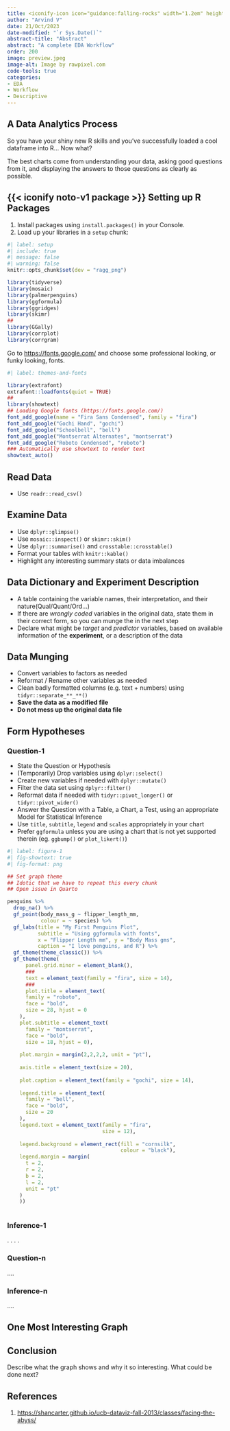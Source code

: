 ```yaml
---
title: <iconify-icon icon="guidance:falling-rocks" width="1.2em" height="1.2em"></iconify-icon><iconify-icon icon="game-icons:falling" width="1.2em" height="1.2em"></iconify-icon> Facing the Abyss - WorkFLow
author: "Arvind V"
date: 21/Oct/2023
date-modified: "`r Sys.Date()`"
abstract-title: "Abstract"
abstract: "A complete EDA Workflow"
order: 200
image: preview.jpeg
image-alt: Image by rawpixel.com
code-tools: true
categories:
- EDA
- Workflow
- Descriptive
---
```


## A Data Analytics Process

So you have your shiny new R skills and you’ve successfully loaded a cool dataframe into R… Now what?

The best charts come from understanding your data, asking good questions from it, and displaying the answers to those questions as clearly as possible.

## {{< iconify noto-v1 package >}} Setting up R Packages

1.  Install packages using `install.packages()` in your Console.
2.  Load up your libraries in a `setup` chunk:

```r
#| label: setup
#| include: true
#| message: false
#| warning: false
knitr::opts_chunk$set(dev = "ragg_png")

library(tidyverse)
library(mosaic)
library(palmerpenguins)
library(ggformula)
library(ggridges)
library(skimr)
##
library(GGally)
library(corrplot)
library(corrgram)

```

Go to <https://fonts.google.com/> and choose some professional looking, or funky looking, fonts.

```r
#| label: themes-and-fonts

library(extrafont)
extrafont::loadfonts(quiet = TRUE)
##
library(showtext)
## Loading Google fonts (https://fonts.google.com/)
font_add_google(name = "Fira Sans Condensed", family = "fira")
font_add_google("Gochi Hand", "gochi")
font_add_google("Schoolbell", "bell")
font_add_google("Montserrat Alternates", "montserrat")
font_add_google("Roboto Condensed", "roboto")
### Automatically use showtext to render text
showtext_auto()

```

## Read Data

-   Use `readr::read_csv()`

## Examine Data

-   Use `dplyr::glimpse()`
-   Use `mosaic::inspect()` or `skimr::skim()`
-   Use `dplyr::summarise()` and `crosstable::crosstable()`
-   Format your tables with `knitr::kable()`
-   Highlight any interesting summary stats or data imbalances

## Data Dictionary and Experiment Description

-   A table containing the variable names, their interpretation, and their nature(Qual/Quant/Ord...)
-   If there are *wrongly coded* variables in the original data, state them in their correct form, so you can munge the in the next step
-   Declare what might be *target* and *predictor* variables, based on available information of the **experiment**, or a description of the data

## Data Munging

-   Convert variables to factors as needed
-   Reformat / Rename other variables as needed
-   Clean badly formatted columns (e.g. text + numbers) using `tidyr::separate_**_**()`
-   **Save the data as a modified file**
-   **Do not mess up the original data file**

## Form Hypotheses

### Question-1

-   State the Question or Hypothesis
-   (Temporarily) Drop variables using `dplyr::select()`
-   Create new variables if needed with `dplyr::mutate()`
-   Filter the data set using `dplyr::filter()`
-   Reformat data if needed with `tidyr::pivot_longer()` or `tidyr::pivot_wider()`
-   Answer the Question with a Table, a Chart, a Test, using an appropriate Model for Statistical Inference
-   Use `title`, `subtitle`, `legend` and `scales` appropriately in your chart
-   Prefer `ggformula` unless you are using a chart that is not yet supported therein (eg. `ggbump()` or `plot_likert()`)

```r
#| label: figure-1
#| fig-showtext: true
#| fig-format: png

## Set graph theme
## Idotic that we have to repeat this every chunk
## Open issue in Quarto

penguins %>% 
  drop_na() %>% 
  gf_point(body_mass_g ~ flipper_length_mm, 
           colour = ~ species) %>% 
  gf_labs(title = "My First Penguins Plot",
          subtitle = "Using ggformula with fonts",
          x = "Flipper Length mm", y = "Body Mass gms",
          caption = "I love penguins, and R") %>% 
  gf_theme(theme_classic()) %>% 
  gf_theme(theme(
      panel.grid.minor = element_blank(),
      ###
      text = element_text(family = "fira", size = 14),
      ###
      plot.title = element_text(
      family = "roboto",
      face = "bold",
      size = 28, hjust = 0
    ),
    plot.subtitle = element_text(
      family = "montserrat",
      face = "bold",
      size = 18, hjust = 0),
    
    plot.margin = margin(2,2,2,2, unit = "pt"),
    
    axis.title = element_text(size = 20),
    
    plot.caption = element_text(family = "gochi", size = 14),
    
    legend.title = element_text(
      family = "bell",
      face = "bold",
      size = 20
    ),
    legend.text = element_text(family = "fira",
                               size = 12),
    
    legend.background = element_rect(fill = "cornsilk",
                                     colour = "black"),
    legend.margin = margin(
      t = 2,
      r = 2,
      b = 2,
      l = 2,
      unit = "pt"
    )
    ))
  

```

### Inference-1

. . . .

### Question-n

....

### Inference-n

....

## One Most Interesting Graph

## Conclusion

Describe what the graph shows and why it so interesting. What could be done next?

## References

1.  <https://shancarter.github.io/ucb-dataviz-fall-2013/classes/facing-the-abyss/>
